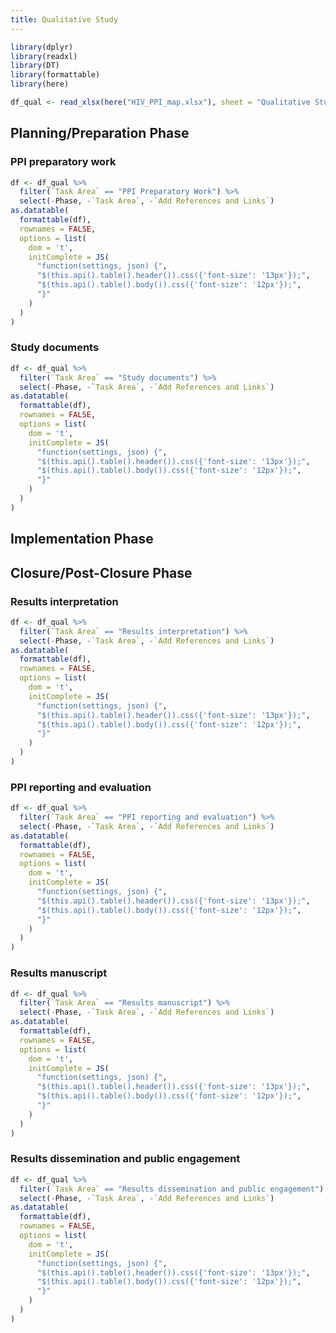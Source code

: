 ```yaml
---
title: Qualitative Study
---
```


```r
library(dplyr)
library(readxl)
library(DT)
library(formattable) 
library(here)
```

```r
df_qual <- read_xlsx(here("HIV_PPI_map.xlsx"), sheet = "Qualitative Study")
```

## Planning/Preparation Phase

### PPI preparatory work
```r
df <- df_qual %>% 
  filter(`Task Area` == "PPI Preparatory Work") %>% 
  select(-Phase, -`Task Area`, -`Add References and Links`)
as.datatable(
  formattable(df),
  rownames = FALSE,
  options = list(
    dom = 't',
    initComplete = JS(
      "function(settings, json) {",
      "$(this.api().table().header()).css({'font-size': '13px'});",
      "$(this.api().table().body()).css({'font-size': '12px'});",
      "}"
    )
  )
)
```

### Study documents
```r
df <- df_qual %>% 
  filter(`Task Area` == "Study documents") %>% 
  select(-Phase, -`Task Area`, -`Add References and Links`)
as.datatable(
  formattable(df),
  rownames = FALSE,
  options = list(
    dom = 't',
    initComplete = JS(
      "function(settings, json) {",
      "$(this.api().table().header()).css({'font-size': '13px'});",
      "$(this.api().table().body()).css({'font-size': '12px'});",
      "}"
    )
  )
)
```

## Implementation Phase

## Closure/Post-Closure Phase

### Results interpretation
```r
df <- df_qual %>% 
  filter(`Task Area` == "Results interpretation") %>% 
  select(-Phase, -`Task Area`, -`Add References and Links`)
as.datatable(
  formattable(df),
  rownames = FALSE,
  options = list(
    dom = 't',
    initComplete = JS(
      "function(settings, json) {",
      "$(this.api().table().header()).css({'font-size': '13px'});",
      "$(this.api().table().body()).css({'font-size': '12px'});",
      "}"
    )
  )
)
```

### PPI reporting and evaluation
```r
df <- df_qual %>% 
  filter(`Task Area` == "PPI reporting and evaluation") %>% 
  select(-Phase, -`Task Area`, -`Add References and Links`)
as.datatable(
  formattable(df),
  rownames = FALSE,
  options = list(
    dom = 't',
    initComplete = JS(
      "function(settings, json) {",
      "$(this.api().table().header()).css({'font-size': '13px'});",
      "$(this.api().table().body()).css({'font-size': '12px'});",
      "}"
    )
  )
)
```

### Results manuscript
```r
df <- df_qual %>% 
  filter(`Task Area` == "Results manuscript") %>% 
  select(-Phase, -`Task Area`, -`Add References and Links`)
as.datatable(
  formattable(df),
  rownames = FALSE,
  options = list(
    dom = 't',
    initComplete = JS(
      "function(settings, json) {",
      "$(this.api().table().header()).css({'font-size': '13px'});",
      "$(this.api().table().body()).css({'font-size': '12px'});",
      "}"
    )
  )
)
```

### Results dissemination and public engagement
```r
df <- df_qual %>% 
  filter(`Task Area` == "Results dissemination and public engagement") %>% 
  select(-Phase, -`Task Area`, -`Add References and Links`)
as.datatable(
  formattable(df),
  rownames = FALSE,
  options = list(
    dom = 't',
    initComplete = JS(
      "function(settings, json) {",
      "$(this.api().table().header()).css({'font-size': '13px'});",
      "$(this.api().table().body()).css({'font-size': '12px'});",
      "}"
    )
  )
)
```
